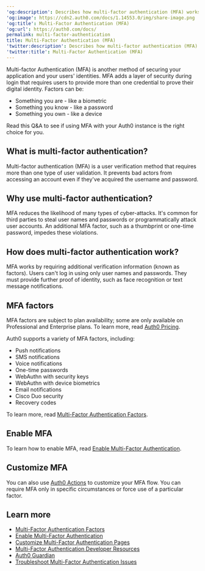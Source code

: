 ---
'og:description': Describes how multi-factor authentication (MFA) works in Auth0.
'og:image': https://cdn2.auth0.com/docs/1.14553.0/img/share-image.png
'og:title': Multi-Factor Authentication (MFA)
'og:url': https://auth0.com/docs/
permalink: multi-factor-authentication
title: Multi-Factor Authentication (MFA)
'twitter:description': Describes how multi-factor authentication (MFA) works in Auth0.
'twitter:title': Multi-Factor Authentication (MFA)
---
<Card title="Overview">

Multi-factor Authentication (MFA) is another method of securing your application and your users' identities. MFA adds a layer of security during login that requires users to provide more than one credential to prove their digital identity. Factors can be:

* Something you are - like a biometric
* Something you know - like a password
* Something you own - like a device

Read this Q&A to see if using MFA with your Auth0 instance is the right choice for you.

</Card>

## What is multi-factor authentication?

<Tooltip tip="Multi-factor authentication (MFA): User authentication process that uses a factor in addition to username and password such as a code via SMS." cta="View Glossary" href="/docs/glossary?term=Multi-factor+authentication">Multi-factor authentication</Tooltip> (MFA) is a user verification method that requires more than one type of user validation. It prevents <Tooltip tip="Bad Actors: Entity (a person or group) that poses a threat to the business or environment with the intention to cause harm." cta="View Glossary" href="/docs/glossary?term=bad+actors">bad actors</Tooltip> from accessing an account even if they've acquired the username and password.

## Why use multi-factor authentication?

MFA reduces the likelihood of many types of cyber-attacks. It's common for third parties to steal user names and passwords or programmatically attack user accounts. An additional MFA factor, such as a thumbprint or one-time password, impedes these violations.

## How does multi-factor authentication work?

MFA works by requiring additional verification information (known as factors). Users can't log in using only user names and passwords. They must provide further proof of identity, such as face recognition or text message notifications.

## MFA factors

<Warning>

MFA factors are subject to plan availability; some are only available on Professional and Enterprise plans. To learn more, read [Auth0 Pricing](https://auth0.com/pricing).

</Warning>

Auth0 supports a variety of MFA factors, including:

* Push notifications
* SMS notifications
* Voice notifications
* One-time passwords
* WebAuthn with security keys
* WebAuthn with device biometrics
* Email notifications
* Cisco Duo security
* Recovery codes

To learn more, read [Multi-Factor Authentication Factors](/docs/secure/multi-factor-authentication/multi-factor-authentication-factors).

## Enable MFA

To learn how to enable MFA, read [Enable Multi-Factor Authentication](/docs/secure/multi-factor-authentication/enable-mfa).

## Customize MFA

You can also use [Auth0 Actions](/docs/customize/actions) to customize your MFA flow. You can require MFA only in specific circumstances or force use of a particular factor.

## Learn more

* [Multi-Factor Authentication Factors](/docs/secure/multi-factor-authentication/multi-factor-authentication-factors)
* [Enable Multi-Factor Authentication](/docs/secure/multi-factor-authentication/enable-mfa)
* [Customize Multi-Factor Authentication Pages](/docs/secure/multi-factor-authentication/customize-mfa)
* [Multi-Factor Authentication Developer Resources](/docs/secure/multi-factor-authentication/multi-factor-authentication-developer-resources)
* [Auth0 Guardian](/docs/secure/multi-factor-authentication/auth0-guardian)
* [Troubleshoot Multi-Factor Authentication Issues](/docs/troubleshoot/authentication-issues/troubleshoot-mfa-issues)